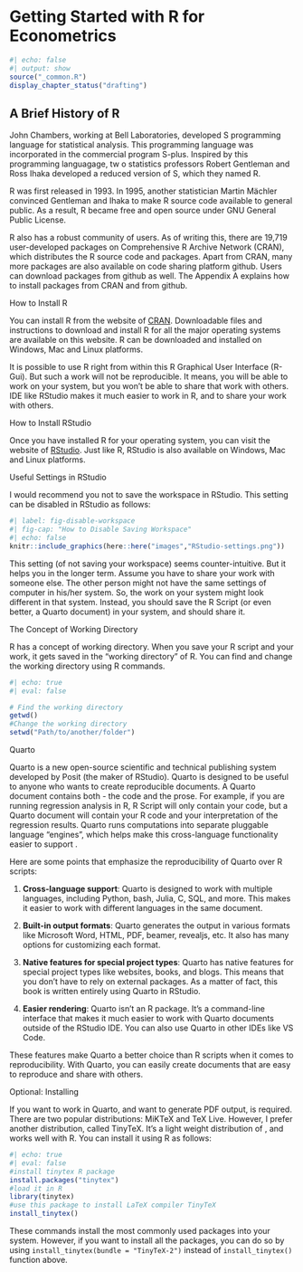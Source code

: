 # Getting Started with R for Econometrics

```r
#| echo: false
#| output: show
source("_common.R")
display_chapter_status("drafting")
```

```{=latex}
\begin{objectives}{In this chapter, you will learn to}
\begin{itemize}

\item{Introduction to R programming language and its ecosystem}

\item{Setting up the R environment and installing necessary packages}

\item{Loading and manipulating data in R for econometric analysis}

\item{Exploring data visualization techniques using R}

\end{itemize}

\end{objectives}
```
## A Brief History of R

John Chambers, working at Bell Laboratories, developed S programming language for statistical analysis. This programming language was incorporated in the commercial program S-plus. Inspired by this programming languagage, tw o statistics professors Robert Gentleman and Ross Ihaka developed a reduced version of S, which they named R.

R was first released in 1993. In 1995, another statistician Martin Mächler convinced Gentleman and Ihaka to make R source code available to general public. As a result, R became free and open source under GNU General Public License.

R also has a robust community of users. As of writing this, there are 19,719 user-developed packages on Comprehensive R Archive Network (CRAN), which distributes the R source code and packages. Apart from CRAN, many more packages are also available on code sharing platform github. Users can download packages from github as well. The Appendix A explains how to install packages from CRAN and from github.

How to Install R

You can install R from the website of [CRAN](https://cran.r-project.org/). Downloadable files and instructions to download and install R for all the major operating systems are available on this website. R can be downloaded and installed on Windows, Mac and Linux platforms.

It is possible to use R right from within this R Graphical User Interface (R-Gui). But such a work will not be reproducible. It means, you will be able to work on your system, but you won't be able to share that work with others. IDE like RStudio makes it much easier to work in R, and to share your work with others.

How to Install RStudio

Once you have installed R for your operating system, you can visit the website of [RStudio](https://posit.co/download/rstudio-desktop/). Just like R, RStudio is also available on Windows, Mac and Linux platforms.

Useful Settings in RStudio

I would recommend you not to save the workspace in RStudio. This setting can be disabled in RStudio as follows:

```r
#| label: fig-disable-workspace
#| fig-cap: "How to Disable Saving Workspace"
#| echo: false
knitr::include_graphics(here::here("images","RStudio-settings.png"))
```

This setting (of not saving your workspace) seems counter-intuitive. But it helps you in the longer term. Assume you have to share your work with someone else. The other person might not have the same settings of computer in his/her system. So, the work on your system might look different in that system. Instead, you should save the R Script (or even better, a Quarto document) in your system, and should share it.

The Concept of Working Directory

R has a concept of working directory. When you save your R script and your work, it gets saved in the "working directory" of R. You can find and change the working directory using R commands.

```r
#| echo: true
#| eval: false

# Find the working directory
getwd()
#Change the working directory
setwd("Path/to/another/folder")
```

Quarto

Quarto is a new open-source scientific and technical publishing system developed by Posit (the maker of RStudio). Quarto is designed to be useful to anyone who wants to create reproducible documents. A Quarto document contains both - the code and the prose. For example, if you are running regression analysis in R, R Script will only contain your code, but a Quarto document will contain your R code and your interpretation of the regression results. Quarto runs computations into separate pluggable language "engines", which helps make this cross-language functionality easier to support .

Here are some points that emphasize the reproducibility of Quarto over R scripts:

1.  **Cross-language support**: Quarto is designed to work with multiple languages, including Python, bash, Julia, C, SQL, and more. This makes it easier to work with different languages in the same document.

2.  **Built-in output formats**: Quarto generates the output in various formats like Microsoft Word, HTML, PDF, beamer, revealjs, etc. It also has many options for customizing each format.

3.  **Native features for special project types**: Quarto has native features for special project types like websites, books, and blogs. This means that you don't have to rely on external packages. As a matter of fact, this book is written entirely using Quarto in RStudio.

4.  **Easier rendering**: Quarto isn't an R package. It's a command-line interface that makes it much easier to work with Quarto documents outside of the RStudio IDE. You can also use Quarto in other IDEs like VS Code.

These features make Quarto a better choice than R scripts when it comes to reproducibility. With Quarto, you can easily create documents that are easy to reproduce and share with others.

Optional: Installing \LaTeX

If you want to work in Quarto, and want to generate PDF output, \LaTeX is required. There are two popular \LaTeX distributions: MiKTeX and TeX Live. However, I prefer another \LaTeX distribution, called TinyTeX. It's a light weight distribution of \LaTeX, and works well with R. You can install it using R as follows:

```r
#| echo: true
#| eval: false
#install tinytex R package
install.packages("tinytex")
#load it in R
library(tinytex)
#use this package to install LaTeX compiler TinyTeX
install_tinytex()
```

These commands install the most commonly used \LaTeX packages into your system. However, if you want to install all the \LaTeX packages, you can do so by using `install_tinytex(bundle = "TinyTeX-2")` instead of `install_tinytex()` function above.
